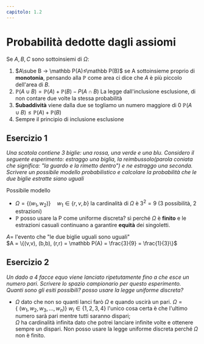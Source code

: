 ```yaml
---
capitolo: 1.2
---
```



# Probabilità dedotte dagli assiomi

Se $A,B,C$ sono sottoinsiemi di $\Omega$:

1. $A\sube B → \mathbb P(A)≤\mathbb P(B)$ se A sottoinsieme proprio di **monotonia**, pensando alla $\mathbb P$ come area ci dice che $A$ è più piccolo dell'area di $B$.
2. $\mathbb P(A\cup B)=\mathbb P(A)+\mathbb P(B)-P(A\cap B)$ La legge dall'inclusione esclusione, di non contare due volte la stessa probabilità
3. **Subaddività** viene dalla due se togliamo un numero maggiore di 0 $\mathbb P(A\cup B)≤ \mathbb P(A)+\mathbb P(B)$
4. Sempre il principio di inclusione esclusione

## Esercizio 1

_Una scatola contiene 3 biglie: una rossa, una verde e una blu. Considero il seguente esperimento: estraggo una biglia, la reimbussolo(parola coniata che significa: "la guardo e la rimetto dentro") e ne estraggo una seconda. Scrivere un possibile modello probabilistico e calcolare la probabilità che le due biglie estratte siano uguali_

Possibile modello

- $\Omega = \{(w_1,w_2)\} \quad w_1 \in \{r,v,b\}$ la cardinalità di $\Omega$ è $3^2 = 9$ (3 possibilità, 2 estrazioni)
- $\mathbb P$ posso usare la P come uniforme discreta? sì perché $\Omega$ è **finito** e le estrazioni casuali continuano a garantire **equità** dei singoletti.

$A =$ l'evento che "le due biglie uguali sono uguali"  
$A = \{(v,v), (b,b), (r,r) = \mathbb P(A) = \frac{3}{9} = \frac{1}{3}\}$

## Esercizio 2

_Un dado a 4 facce equo viene lanciato ripetutamente fino a che esce un numero pari. Scrivere lo spazio campionario per questo esperimento. Quanti sono gli esiti possibili? posso usare la legge uniforme discreta?_

- $\Omega$ dato che non so quanti lanci farò $\Omega$ e quando uscirà un pari. $\Omega = \{\ (w_1, w_2, w_3, ..., w_n) \}$ $w_i \in \{1,2,3,4 \}$ l'unico cosa certa è che l'ultimo numero sarà pari mentre tutti saranno dispari; <br/> $\Omega$ ha cardinalità infinita dato che potrei lanciare infinite volte e ottenere sempre un dispari. Non posso usare la legge uniforme discreta perché $\Omega$ non è finito.
